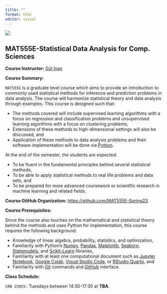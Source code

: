 ```yaml
---
title: ""
format: html
editor: visual
---
```


![](/images/itu_header_2.jpeg)

## MAT555E-Statistical Data Analysis for Comp. Sciences

**Course Instructor:** [Gül İnan](https://gulinan.github.io/)

**Course Summary:**

<p align="justify">

`MAT555E` is a graduate level course which aims to provide an introduction to commonly used statistical methods for inference and prediction problems in data analysis. The course will harmonize statistical theory and data analysis through examples. This course is designed such that:\

<ul>

<li>The methods covered will include supervised learning algorithms with a focus on regression and classification problems and unsupervised learning algorithms with a focus on clustering problems,</li>

<li>Extensions of these methods to high-dimensional settings will also be discussed, and</li>

<li>Application of these methods to data analysis problems and their software implementation will be done via [Python](https://www.python.org/downloads/).</li>

</ul>

At the end of the semester, the students are expected:

<ul>

<li>To be fluent in the fundamental principles behind several statistical methods,</li>

<li>To be able to apply statistical methods to real life problems and data sets, and</li>

<li>To be prepared for more advanced coursework or scientific research in machine learning and related fields.</li>

</ul>

</p>

**Course GitHub Organization:** <https://github.com/MAT555E-Spring23>.

**Course Prerequisites:**

<p align="justify">

Since the course also touches on the mathematical and statistical theory behind the methods and uses Python for implementation, this course requires the following background:

<ul>

<li>Knowledge of linear algebra, probability, statistics, and optimization,</li>

<li>Familiarity with Python's [Numpy](https://numpy.org/), [Pandas](https://pandas.pydata.org/), [Matplotlib](https://matplotlib.org/), [Seaborn](https://seaborn.pydata.org/), [Statsmodels](https://www.statsmodels.org/stable/index.html), and [Scikit-Learn](https://scikit-learn.org/stable/) libraries,</li>

<li>Familiarity with at least one computational document such as [Jupyter Notebook](https://jupyter.org/), [Google Colab](https://colab.research.google.com/), [Visual Studio Code](https://code.visualstudio.com/), or [RStudio Quarto](https://quarto.org/), and</li>

<li>Familiarity with [Git](https://git-scm.com/) commands and [GitHub](https://github.com/) interface.</li>

</ul>

</p>

**Class Schedule:**

`CRN 23955:` Tuesdays between 14:30-17:30 at **TBA**.
